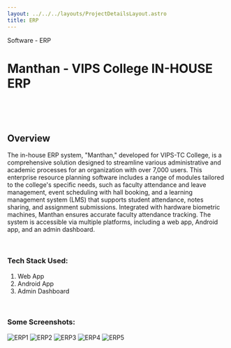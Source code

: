 ```yaml
---
layout: ../../../layouts/ProjectDetailsLayout.astro
title: ERP
---
```



Software - ERP

# Manthan - VIPS College IN-HOUSE ERP
<pre>



</pre>
## Overview

The in-house ERP system, "Manthan," developed for VIPS-TC College, is a comprehensive solution designed to streamline various administrative and academic processes for an organization with over 7,000 users. This enterprise resource planning software includes a range of modules tailored to the college's specific needs, such as faculty attendance and leave management, event scheduling with hall booking, and a learning management system (LMS) that supports student attendance, notes sharing, and assignment submissions. Integrated with hardware biometric machines, Manthan ensures accurate faculty attendance tracking. The system is accessible via multiple platforms, including a web app, Android app, and an admin dashboard.

<pre>

</pre>
### Tech Stack Used:
1. Web App <Icon name="logos:react" /> <Icon name="logos:vitejs" /> <Icon name="logos:sass" /> <Icon name="logos:typescript-icon" /> <Icon name="logos:firebase" />
2. Android App <Icon name="logos:expo-icon" style="background: white; border-radius: 10px; padding: 1px;" /> <Icon name="logos:react" /> <Icon name="logos:typescript-icon" /> <Icon name="logos:firebase" />
3. Admin Dashboard <Icon name="logos:nextjs-icon" style="background: white; border-radius: 100%;" /><Icon name="logos:typescript-icon" /> <Icon name="logos:firebase" />
<pre>

</pre>
### Some Screenshots:

<Image src={ERP1} alt="ERP1" />
<Image src={ERP2} alt="ERP2" />
<Image src={ERP3} alt="ERP3" />
<Image src={ERP4} alt="ERP4" />
<Image src={ERP5} alt="ERP5" />